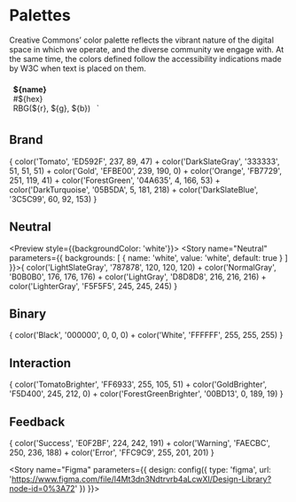 
<Meta title="Color" />

# Palettes

Creative Commons’ color palette reflects the vibrant nature of the digital space in which we operate, and the diverse
community we engage with. At the same time, the colors defined follow the accessibility indications made by W3C when
text is placed on them.

  <style>
    .color {
      display: inline-block;
      margin: 0.5em;
    }
    .box-${hex} {
      border-radius: 0.25em;
      width: 10em;
      height: 5em;
      background-color: #${hex};
    }
  </style>
  <div class="color">
    <div class="box-${hex}">
    </div>
    <strong>${name}</strong><br/>
    #${hex}<br/>
    RBG(${r}, ${g}, ${b})
  </div>
`

## Brand

<Preview>
  <Story name="Brand" parameters={{
  design: config({
    type: 'figma',
    url: 'https://www.figma.com/file/l4Mt3dn3Ndtrvrb4aLcwXI/Design-Library?node-id=437%3A55'
  })
}}>{
    color('Tomato', 'ED592F', 237, 89, 47) +
    color('DarkSlateGray', '333333', 51, 51, 51) +
    color('Gold', 'EFBE00', 239, 190, 0) +
    color('Orange', 'FB7729', 251, 119, 41) +
    color('ForestGreen', '04A635', 4, 166, 53) +
    color('DarkTurquoise', '05B5DA', 5, 181, 218) +
    color('DarkSlateBlue', '3C5C99', 60, 92, 153)
  }</Story>
</Preview>

## Neutral

<Preview style={{backgroundColor: 'white'}}>
  <Story name="Neutral" parameters={{
    backgrounds: [
      { name: 'white', value: 'white', default: true }
    ]
  }}>{
    color('LightSlateGray', '787878', 120, 120, 120) +
    color('NormalGray', 'B0B0B0', 176, 176, 176) +
    color('LightGray', 'D8D8D8', 216, 216, 216) +
    color('LighterGray', 'F5F5F5', 245, 245, 245)
  }</Story>
</Preview>

## Binary

<Preview>
  <Story name="Binary">{
    color('Black', '000000', 0, 0, 0) +
    color('White', 'FFFFFF', 255, 255, 255)
  }</Story>
</Preview>

## Interaction

<Preview>
  <Story name="Interaction">{
    color('TomatoBrighter', 'FF6933', 255, 105, 51) +
    color('GoldBrighter', 'F5D400', 245, 212, 0) +
    color('ForestGreenBrighter', '00BD13', 0, 189, 19)
  }</Story>
</Preview>


## Feedback

<Preview>
  <Story name="Feedback">{
    color('Success', 'E0F2BF', 224, 242, 191) +
    color('Warning', 'FAECBC', 250, 236, 188) +
    color('Error', 'FFC9C9', 255, 201, 201)
  }</Story>
</Preview>

<Story name="Figma" parameters={{
  design: config({
    type: 'figma',
    url: 'https://www.figma.com/file/l4Mt3dn3Ndtrvrb4aLcwXI/Design-Library?node-id=0%3A72'
  })
}}>
</Story>
